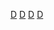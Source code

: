 {{Catnav|頁面分類|社会科学|社会学}}
{{Catnav|頁面分類|社会科学|人口学}}
{{Catnav|頁面分類|自然科学|数学|應用數學|统计学}}
{{Catmore}}
{{Commonscat|Demography}}

[[Category:社会学|D]]
[[Category:人口學|D]]
[[Category:统计学|D]]
[[Category:公共經濟學|D]]